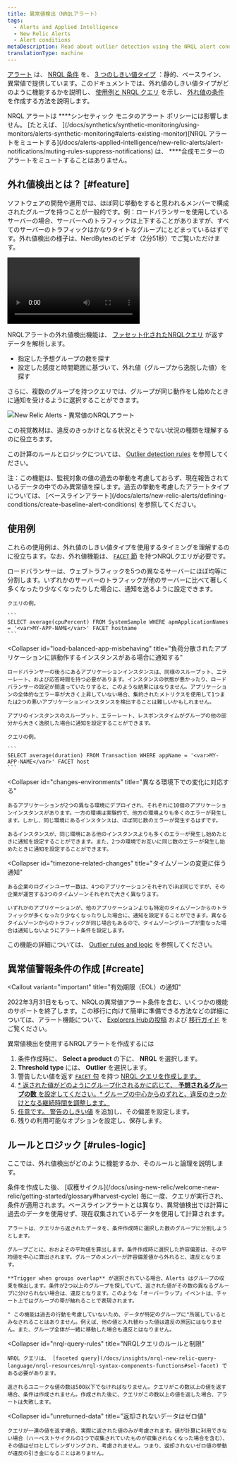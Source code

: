 ```yaml
---
title: 異常値検出（NRQLアラート）
tags:
  - Alerts and Applied Intelligence
  - New Relic Alerts
  - Alert conditions
metaDescription: Read about outlier detection using the NRQL alert condition type.
translationType: machine
---
```


[アラート](/docs/alerts/new-relic-alerts/getting-started/introduction-new-relic-alerts) は、 [NRQL 条件](/docs/alerts/new-relic-alerts/defining-conditions/create-alert-conditions-nrql-queries) を、 [3 つのしきい値タイプ](/docs/alerts/new-relic-alerts/defining-conditions/create-alert-conditions-nrql-queries#threshold-types) ：静的、ベースライン、異常値で提供しています。このドキュメントでは、外れ値のしきい値タイプがどのように機能するかを説明し、 [使用例と NRQL クエリ](#example-use-cases) を示し、 [外れ値の条件](#create) を作成する方法を説明します。

<Callout variant="important">
  NRQL アラートは ****シンセティック モニタのアラート ポリシーには影響しません。 [たとえば、 ](/docs/synthetics/synthetic-monitoring/using-monitors/alerts-synthetic-monitoring#alerts-existing-monitor)[NRQL アラートをミュートする](/docs/alerts-applied-intelligence/new-relic-alerts/alert-notifications/muting-rules-suppress-notifications) は、 ****合成モニターのアラートをミュートすることはありません。
</Callout>

## 外れ値検出とは？ [#feature]

ソフトウェアの開発や運用では、ほぼ同じ挙動をすると思われるメンバーで構成されたグループを持つことが一般的です。例：ロードバランサーを使用しているサーバーの場合、サーバーへのトラフィックは上下することがありますが、すべてのサーバーのトラフィックはかなりタイトなグループにとどまっているはずです。外れ値検出の様子は、NerdBytesのビデオ（2分51秒）でご覧いただけます。

<Video
  id="_Hh7HZViJW8"
  type="youtube"
/>

NRQLアラートの外れ値検出機能は、 [ファセット化されたNRQLクエリ](/docs/insights/nrql-new-relic-query-language/nrql-resources/nrql-syntax-components-functions#sel-facet) が返すデータを解析します。

* 指定した予想グループの数を探す
* 設定した感度と時間範囲に基づいて、外れ値（グループから逸脱した値）を探す

さらに、複数のグループを持つクエリでは、グループが同じ動作をし始めたときに通知を受けるように選択することができます。

![New Relic Alerts - 異常値のNRQLアラート](./images/NRQL_outlier_violations.png "NRQL_outlier_violations.png")

<figcaption>
  この視覚教材は、違反のきっかけとなる状況とそうでない状況の種類を理解するのに役立ちます。
</figcaption>

この計算のルールとロジックについては、 [Outlier detection rules](#rules-logic) を参照してください。

<Callout variant="tip">
  注：この機能は、監視対象の値の過去の挙動を考慮しておらず、現在報告されているデータの中でのみ異常値を探します。過去の挙動を考慮したアラートタイプについては、 [ベースラインアラート](/docs/alerts/new-relic-alerts/defining-conditions/create-baseline-alert-conditions) を参照してください。
</Callout>

## 使用例

これらの使用例は、外れ値のしきい値タイプを使用するタイミングを理解するのに役立ちます。なお、外れ値機能は、 [`FACET` 節](/docs/insights/nrql-new-relic-query-language/nrql-resources/nrql-syntax-components-functions#sel-facet) を持つNRQLクエリが必要です。

<CollapserGroup>
  <Collapser
    id="load-balanced-servers-uneven"
    title="ロードバランスされたサーバーの負荷が不均一になった場合に通知する"
  >
    ロードバランサーは、ウェブトラフィックを5つの異なるサーバーにほぼ均等に分割します。いずれかのサーバーのトラフィックが他のサーバーに比べて著しく多くなったり少なくなったりした場合に、通知を送るように設定できます。

    クエリの例。

    ```
    SELECT average(cpuPercent) FROM SystemSample WHERE apmApplicationNames = '<var>MY-APP-NAME</var>' FACET hostname
    ```
  </Collapser>

  <Collapser
    id="load-balanced-app-misbehaving"
    title="負荷分散されたアプリケーションに誤動作するインスタンスがある場合に通知する"
  >
    ロードバランサーの後ろにあるアプリケーションインスタンスは、同様のスループット、エラーレート、および応答時間を持つ必要があります。インスタンスの状態が悪かったり、ロードバランサーの設定が間違っていたりすると、このような結果にはなりません。アプリケーションの全体的なエラー率が大きく上昇していない場合、集約されたメトリクスを使用して1つまたは2つの悪いアプリケーションインスタンスを検出することは難しいかもしれません。

    アプリのインスタンスのスループット、エラーレート、レスポンスタイムがグループの他の部分から大きく逸脱した場合に通知を設定することができます。

    クエリの例。

    ```
    SELECT average(duration) FROM Transaction WHERE appName = '<var>MY-APP-NAME</var>' FACET host
    ```
  </Collapser>

  <Collapser
    id="changes-environments"
    title="異なる環境下での変化に対応する"
  >
    あるアプリケーションが2つの異なる環境にデプロイされ、それぞれに10個のアプリケーションインスタンスがあります。一方の環境は実験的で、他方の環境よりも多くのエラーが発生します。しかし、同じ環境にあるインスタンスは、ほぼ同じ数のエラーが発生するはずです。

    あるインスタンスが、同じ環境にある他のインスタンスよりも多くのエラーが発生し始めたときに通知を設定することができます。また、2つの環境でお互いに同じ数のエラーが発生し始めたときに通知を設定することができます。
  </Collapser>

  <Collapser
    id="timezone-related-changes"
    title="タイムゾーンの変更に伴う通知"
  >
    ある企業のログインユーザー数は、4つのアプリケーションそれぞれでほぼ同じですが、その企業が運営する3つのタイムゾーンそれぞれで大きく異なります。

    いずれかのアプリケーションが、他のアプリケーションよりも特定のタイムゾーンからのトラフィックが多くなったり少なくなったりした場合に、通知を設定することができます。異なるタイムゾーンからのトラフィックが同じ場合もあるので、タイムゾーングループが重なった場合は通知しないようにアラート条件を設定します。
  </Collapser>
</CollapserGroup>

この機能の詳細については、 [Outlier rules and logic](#rules-logic) を参照してください。

## 異常値警報条件の作成 [#create]

<Callout
  variant="important"
  title="有効期限（EOL）の通知"
>
  2022年3月31日をもって、NRQLの異常値アラート条件を含む、いくつかの機能のサポートを終了します。この移行に向けて簡単に準備できる方法などの詳細については、アラート機能について、 [Explorers Hubの投稿](https://discuss.newrelic.com/t/nrql-outlier-alert-conditions-end-of-life/164167) および [移行ガイド](https://docs.newrelic.com/docs/alerts-applied-intelligence/transition-guide#) をご覧ください。
</Callout>

異常値検出を使用するNRQLアラートを作成するには

1. 条件作成時に、 **Select a product** の下に、 **NRQL** を選択します。
2. **Threshold type** には、 **Outlier** を選択します。
3. 警告したい値を返す [`FACET` 句](/docs/insights/nrql-new-relic-query-language/nrql-resources/nrql-syntax-components-functions#sel-facet) を持つ [NRQL クエリを作成します。](/docs/alerts/new-relic-alerts/defining-conditions/create-alert-conditions-nrql-queries#syntax)
4. [* 返された値がどのようにグループ化されるかに応じて、 **予想されるグループの数** を設定してください。* グループの中心からのずれと、違反のきっかけとなる継続時間を調整します。](/docs/alerts/new-relic-alerts/defining-conditions/create-alert-conditions-nrql-queries#syntax)
5. [任意です。 ](/docs/alerts/new-relic-alerts/defining-conditions/create-alert-conditions-nrql-queries#syntax)[警告のしきい値](/docs/alerts/new-relic-alerts/defining-conditions/define-thresholds-trigger-alert#threshold-levels) を追加し、その偏差を設定します。
6. 残りの利用可能なオプションを設定し、保存します。

## ルールとロジック [#rules-logic]

ここでは、外れ値検出がどのように機能するか、そのルールと論理を説明します。

<CollapserGroup>
  <Collapser
    id="alert-logic"
    title="警報条件ロジックの詳細"
  >
    条件を作成した後、 [収穫サイクル](/docs/using-new-relic/welcome-new-relic/getting-started/glossary#harvest-cycle) 毎に一度、クエリが実行され、条件が適用されます。ベースラインアラートとは異なり、異常値検出では計算に過去のデータを使用せず、現在収集されているデータを使用して計算されます。

    アラートは、クエリから返されたデータを、条件作成時に選択した数のグループに分割しようとします。

    グループごとに、おおよその平均値を算出します。条件作成時に選択した許容偏差は、その平均値を中心に算出されます。グループのメンバーが許容偏差値から外れると、違反となります。

    **Trigger when groups overlap** が選択されている場合、Alerts はグループの収束を検出します。条件が2つ以上のグループを探していて、返された値がその数の異なるグループに分けられない場合は、違反となります。このような「オーバーラップ」イベントは、チャート上ではグループの帯が触れることで表現されます。

    " この機能は過去の行動を考慮していないため、データが特定のグループに"所属しているとみなされることはありません。例えば、他の値と入れ替わった値は違反の原因にはなりません。また、グループ全体が一緒に移動した場合も違反とはなりません。
  </Collapser>

  <Collapser
    id="nrql-query-rules"
    title="NRQLクエリのルールと制限"
  >
    NRQL クエリは、 [faceted query](/docs/insights/nrql-new-relic-query-language/nrql-resources/nrql-syntax-components-functions#sel-facet) である必要があります。

    返されるユニークな値の数は500以下でなければなりません。クエリがこの数以上の値を返す場合、条件は作成されません。作成された後に、クエリがこの数以上の値を返した場合、アラートは失敗します。
  </Collapser>

  <Collapser
    id="unreturned-data"
    title="返却されないデータはゼロ値"
  >
    クエリが一連の値を返す場合、実際に返された値のみが考慮されます。値が計算に利用できない場合（ハーベストサイクルの1つで収集されていたものが収集されなくなった場合を含む）、その値はゼロとしてレンダリングされ、考慮されません。つまり、返却されないゼロ値の挙動が違反の引き金になることはありません。
  </Collapser>
</CollapserGroup>